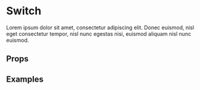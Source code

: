 
<Meta title="Components/Switch" component={Switch} />

# Switch

Lorem ipsum dolor sit amet, consectetur adipiscing elit. Donec euismod, nisl eget consectetur tempor, nisl nunc egestas nisi, euismod aliquam nisl nunc euismod.

## Props

<Props of={Box} />

## Examples

<Preview>
  <Story name="Default">
    <Switch />
  </Story>
</Preview>
